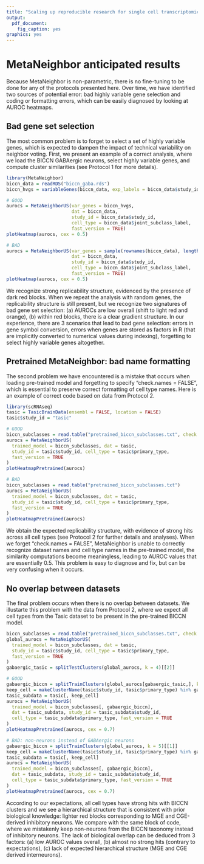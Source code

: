 ```yaml
---
title: "Scaling up reproducible research for single cell transcriptomics using MetaNeighbor (Anticipated results)"
output:
  pdf_document:
    fig_caption: yes
graphics: yes
---
```



# MetaNeighbor anticipated results

Because MetaNeighbor is non-parametric, there is no fine-tuning to be done for any of the protocols presented here. Over time, we have identified two sources of potential error: bad highly variable gene selection and coding or formatting errors, which can be easily diagnosed by looking at AUROC heatmaps.

## Bad gene set selection

The most common problem is to forget to select a set of highly variable genes, which is expected to dampen the impact of technical variability on neighbor voting. First, we present an example of a correct analysis, where we load the BICCN GABAergic neurons, select highly variable genes, and compute cluster similarities (see Protocol 1 for more details).


```r
library(MetaNeighbor)
biccn_data = readRDS("biccn_gaba.rds")
biccn_hvgs = variableGenes(biccn_data, exp_labels = biccn_data$study_id)

# GOOD
aurocs = MetaNeighborUS(var_genes = biccn_hvgs,
                        dat = biccn_data,
                        study_id = biccn_data$study_id,
                        cell_type = biccn_data$joint_subclass_label,
                        fast_version = TRUE)
plotHeatmap(aurocs, cex = 0.5)

# BAD
aurocs = MetaNeighborUS(var_genes = sample(rownames(biccn_data), length(biccn_hvgs)),
                        dat = biccn_data,
                        study_id = biccn_data$study_id,
                        cell_type = biccn_data$joint_subclass_label,
                        fast_version = TRUE)
plotHeatmap(aurocs, cex = 0.5)
```

We recognize strong replicability structure, evidenced by the presence of dark red blocks. When we repeat the analysis with random genes, the replicability structure is still present, but we recognize two signatures of bad gene set selection: (a) AUROCs are low overall (shift to light red and orange), (b) within red blocks, there is a clear gradient structure. In our experience, there are 3 scenarios that lead to bad gene selection: errors in gene symbol conversion, errors when genes are stored as factors in R (that are implicitly converted to numerical values during indexing), forgetting to select highly variable genes altogether.

## Pretrained MetaNeighbor: bad name formatting

The second problem we have encountered is a mistake that occurs when loading pre-trained model and forgetting to specify "check.names = FALSE", which is essential to preserve correct formatting of cell type names. Here is an example of correct code based on data from Protocol 2.

```r
library(scRNAseq)
tasic = TasicBrainData(ensembl = FALSE, location = FALSE)
tasic$study_id = "tasic"

# GOOD
biccn_subclasses = read.table("pretrained_biccn_subclasses.txt", check.names = FALSE)
aurocs = MetaNeighborUS(
  trained_model = biccn_subclasses, dat = tasic,
  study_id = tasic$study_id, cell_type = tasic$primary_type,
  fast_version = TRUE
)
plotHeatmapPretrained(aurocs)

# BAD
biccn_subclasses = read.table("pretrained_biccn_subclasses.txt")
aurocs = MetaNeighborUS(
  trained_model = biccn_subclasses, dat = tasic,
  study_id = tasic$study_id, cell_type = tasic$primary_type,
  fast_version = TRUE
)
plotHeatmapPretrained(aurocs)
```

We obtain the expected replicability structure, with evidence of strong hits across all cell types (see Protocol 2 for further details and analyses). When we forget "check.names = FALSE", MetaNeighbor is unable to correctly recognize dataset names and cell type names in the pre-trained model, the similarity computations become meaningless, leading to AUROC values that are essentially 0.5. This problem is easy to diagnose and fix, but can be very confusing when it occurs.

## No overlap between datasets

The final problem occurs when there is no overlap between datasets. We illustarte this problem with the data from Protocol 2, where we expect all cell types from the Tasic dataset to be present in the pre-trained BICCN model.

```r
biccn_subclasses = read.table("pretrained_biccn_subclasses.txt", check.names = FALSE)
global_aurocs = MetaNeighborUS(
  trained_model = biccn_subclasses, dat = tasic,
  study_id = tasic$study_id, cell_type = tasic$primary_type,
  fast_version = TRUE
)
gabaergic_tasic = splitTestClusters(global_aurocs, k = 4)[[2]]

# GOOD
gabaergic_biccn = splitTrainClusters(global_aurocs[gabaergic_tasic,], k = 4)[[4]]
keep_cell = makeClusterName(tasic$study_id, tasic$primary_type) %in% gabaergic_tasic
tasic_subdata = tasic[, keep_cell]
aurocs = MetaNeighborUS(
  trained_model = biccn_subclasses[, gabaergic_biccn],
  dat = tasic_subdata, study_id = tasic_subdata$study_id,
  cell_type = tasic_subdata$primary_type, fast_version = TRUE
)
plotHeatmapPretrained(aurocs, cex = 0.7)

# BAD: non-neurons instead of GABAergic neurons
gabaergic_biccn = splitTrainClusters(global_aurocs, k = 5)[[1]]
keep_cell = makeClusterName(tasic$study_id, tasic$primary_type) %in% gabaergic_tasic
tasic_subdata = tasic[, keep_cell]
aurocs = MetaNeighborUS(
  trained_model = biccn_subclasses[, gabaergic_biccn],
  dat = tasic_subdata, study_id = tasic_subdata$study_id,
  cell_type = tasic_subdata$primary_type, fast_version = TRUE
)
plotHeatmapPretrained(aurocs, cex = 0.7)
```

According to our expectations, all cell types have strong hits with BICCN clusters and we see a hierarchical structure that is consistent with prior biological knowledge: lighter red blocks corresponding to MGE and CGE-derived inhibitory neurons. We compare with the same block of code, where we mistakenly keep non-neurons from the BICCN taxonomy instead of inhibitory neurons.
The lack of biological overlap can be deduced from 3 factors: (a) low AUROC values overall, (b) almost no strong hits (contrary to expectations), (c) lack of expected hierarchical structure (MGE and CGE derived interneurons).
